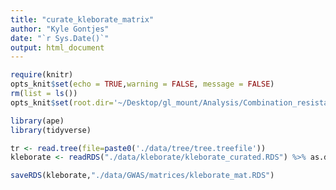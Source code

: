 ```yaml
---
title: "curate_kleborate_matrix"
author: "Kyle Gontjes"
date: "`r Sys.Date()`"
output: html_document
---
```


```r
require(knitr)
opts_knit$set(echo = TRUE,warning = FALSE, message = FALSE) 
rm(list = ls())
opts_knit$set(root.dir='~/Desktop/gl_mount/Analysis/Combination_resistance/pre-intro-blbli-resistance-ms/')
``` 

```r
library(ape)
library(tidyverse)
``` 

```r
tr <- read.tree(file=paste0('./data/tree/tree.treefile'))
kleborate <- readRDS("./data/kleborate/kleborate_curated.RDS") %>% as.data.frame %>% `rownames<-`(.$isolate_no)  %>% .[match(tr$tip.label,rownames(.)),] %>% as.data.frame %>% select(-isolate_no,-species,-ST,-Omp_mutations,-Bla_acquired,-Bla_ESBL_acquired,-Bla_Carb_acquired,-Bla_chr,-KPC_type,-KPC_present,-`OmpK36-0%`,-`OmpK36-14%`,-`OmpK36-22%`,-`OmpK36-53%`,-`OmpK36-74%`) %>% select_if(.,colSums(.) > 1 & colSums(.) < nrow(.) - 2) %>% as.matrix
```

```r
saveRDS(kleborate,"./data/GWAS/matrices/kleborate_mat.RDS")
```